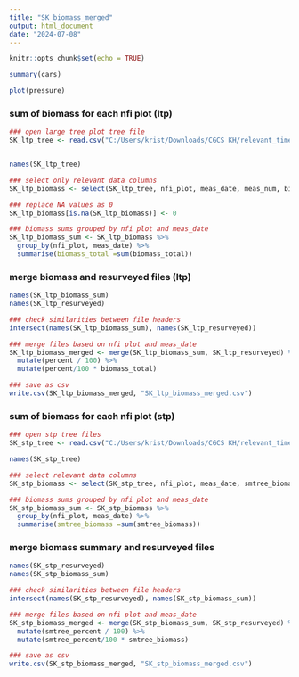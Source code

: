 ```yaml
---
title: "SK_biomass_merged"
output: html_document
date: "2024-07-08"
---
```


```r
knitr::opts_chunk$set(echo = TRUE)
```



```r
summary(cars)
```


```r
plot(pressure)
```

### sum of biomass for each nfi plot (ltp)
```r
### open large tree plot tree file
SK_ltp_tree <- read.csv("C:/Users/krist/Downloads/CGCS KH/relevant_time_data/sk_gp_ltp_tree.csv")


names(SK_ltp_tree)

### select only relevant data columns
SK_ltp_biomass <- select(SK_ltp_tree, nfi_plot, meas_date, meas_num, biomass_total)

### replace NA values as 0
SK_ltp_biomass[is.na(SK_ltp_biomass)] <- 0

### biomass sums grouped by nfi plot and meas_date
SK_ltp_biomass_sum <- SK_ltp_biomass %>%
  group_by(nfi_plot, meas_date) %>%
  summarise(biomass_total =sum(biomass_total))

```

### merge biomass and resurveyed files (ltp)
```r
names(SK_ltp_biomass_sum)
names(SK_ltp_resurveyed)

### check similarities between file headers
intersect(names(SK_ltp_biomass_sum), names(SK_ltp_resurveyed))

### merge files based on nfi plot and meas_date
SK_ltp_biomass_merged <- merge(SK_ltp_biomass_sum, SK_ltp_resurveyed) %>%
  mutate(percent / 100) %>%
  mutate(percent/100 * biomass_total)

### save as csv
write.csv(SK_ltp_biomass_merged, "SK_ltp_biomass_merged.csv")

```


### sum of biomass for each nfi plot (stp)
```r
### open stp tree files
SK_stp_tree <- read.csv("C:/Users/krist/Downloads/CGCS KH/relevant_time_data/sk_gp_stp_tree.csv")

names(SK_stp_tree)

### select relevant data columns
SK_stp_biomass <- select(SK_stp_tree, nfi_plot, meas_date, smtree_biomass)

### biomass sums grouped by nfi plot and meas_date
SK_stp_biomass_sum <- SK_stp_biomass %>%
  group_by(nfi_plot, meas_date) %>%
  summarise(smtree_biomass =sum(smtree_biomass))

```

### merge biomass summary and resurveyed files
```r
names(SK_stp_resurveyed)
names(SK_stp_biomass_sum)

### check similarities between file headers
intersect(names(SK_stp_resurveyed), names(SK_stp_biomass_sum))

### merge files based on nfi plot and meas_date
SK_stp_biomass_merged <- merge(SK_stp_biomass_sum, SK_stp_resurveyed) %>%
  mutate(smtree_percent / 100) %>%
  mutate(smtree_percent/100 * smtree_biomass)

### save as csv
write.csv(SK_stp_biomass_merged, "SK_stp_biomass_merged.csv")
```

